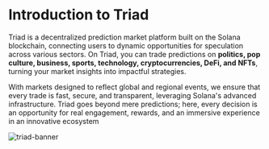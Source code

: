 
# Introduction to Triad

Triad is a decentralized prediction market platform built on the Solana blockchain, connecting users to dynamic opportunities for speculation across various sectors. On Triad, you can trade predictions on __politics, pop culture, business, sports, technology, cryptocurrencies, DeFi, and NFTs__, turning your market insights into impactful strategies.

With markets designed to reflect global and regional events, we ensure that every trade is fast, secure, and transparent, leveraging Solana's advanced infrastructure. Triad goes beyond mere predictions; here, every decision is an opportunity for real engagement, rewards, and an immersive experience in an innovative ecosystem

![triad-banner](/images/triad-banner.webp)

